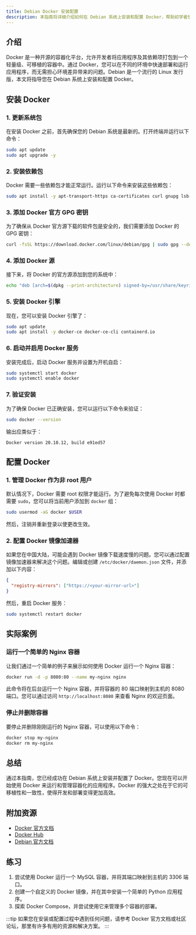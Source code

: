 ```yaml
---
title: Debian Docker 安装配置
description: 本指南将详细介绍如何在 Debian 系统上安装和配置 Docker，帮助初学者快速上手容器化技术。
---
```


## 介绍

Docker 是一种开源的容器化平台，允许开发者将应用程序及其依赖项打包到一个轻量级、可移植的容器中。通过 Docker，您可以在不同的环境中快速部署和运行应用程序，而无需担心环境差异带来的问题。Debian 是一个流行的 Linux 发行版，本文将指导您在 Debian 系统上安装和配置 Docker。

## 安装 Docker

### 1. 更新系统包

在安装 Docker 之前，首先确保您的 Debian 系统是最新的。打开终端并运行以下命令：

```bash
sudo apt update
sudo apt upgrade -y
```

### 2. 安装依赖包

Docker 需要一些依赖包才能正常运行。运行以下命令来安装这些依赖包：

```bash
sudo apt install -y apt-transport-https ca-certificates curl gnupg lsb-release
```

### 3. 添加 Docker 官方 GPG 密钥

为了确保从 Docker 官方源下载的软件包是安全的，我们需要添加 Docker 的 GPG 密钥：

```bash
curl -fsSL https://download.docker.com/linux/debian/gpg | sudo gpg --dearmor -o /usr/share/keyrings/docker-archive-keyring.gpg
```

### 4. 添加 Docker 源

接下来，将 Docker 的官方源添加到您的系统中：

```bash
echo "deb [arch=$(dpkg --print-architecture) signed-by=/usr/share/keyrings/docker-archive-keyring.gpg] https://download.docker.com/linux/debian $(lsb_release -cs) stable" | sudo tee /etc/apt/sources.list.d/docker.list > /dev/null
```

### 5. 安装 Docker 引擎

现在，您可以安装 Docker 引擎了：

```bash
sudo apt update
sudo apt install -y docker-ce docker-ce-cli containerd.io
```

### 6. 启动并启用 Docker 服务

安装完成后，启动 Docker 服务并设置为开机自启：

```bash
sudo systemctl start docker
sudo systemctl enable docker
```

### 7. 验证安装

为了确保 Docker 已正确安装，您可以运行以下命令来验证：

```bash
sudo docker --version
```

输出应类似于：

```
Docker version 20.10.12, build e91ed57
```

## 配置 Docker

### 1. 管理 Docker 作为非 root 用户

默认情况下，Docker 需要 root 权限才能运行。为了避免每次使用 Docker 时都需要 `sudo`，您可以将当前用户添加到 `docker` 组：

```bash
sudo usermod -aG docker $USER
```

然后，注销并重新登录以使更改生效。

### 2. 配置 Docker 镜像加速器

如果您在中国大陆，可能会遇到 Docker 镜像下载速度慢的问题。您可以通过配置镜像加速器来解决这个问题。编辑或创建 `/etc/docker/daemon.json` 文件，并添加以下内容：

```json
{
  "registry-mirrors": ["https://<your-mirror-url>"]
}
```

然后，重启 Docker 服务：

```bash
sudo systemctl restart docker
```

## 实际案例

### 运行一个简单的 Nginx 容器

让我们通过一个简单的例子来展示如何使用 Docker 运行一个 Nginx 容器：

```bash
docker run -d -p 8080:80 --name my-nginx nginx
```

此命令将在后台运行一个 Nginx 容器，并将容器的 80 端口映射到主机的 8080 端口。您可以通过访问 `http://localhost:8080` 来查看 Nginx 的欢迎页面。

### 停止并删除容器

要停止并删除刚刚运行的 Nginx 容器，可以使用以下命令：

```bash
docker stop my-nginx
docker rm my-nginx
```

## 总结

通过本指南，您已经成功在 Debian 系统上安装并配置了 Docker。您现在可以开始使用 Docker 来运行和管理容器化的应用程序。Docker 的强大之处在于它的可移植性和一致性，使得开发和部署变得更加高效。

## 附加资源

- [Docker 官方文档](https://docs.docker.com/)
- [Docker Hub](https://hub.docker.com/)
- [Debian 官方文档](https://www.debian.org/doc/)

## 练习

1. 尝试使用 Docker 运行一个 MySQL 容器，并将其端口映射到主机的 3306 端口。
2. 创建一个自定义的 Docker 镜像，并在其中安装一个简单的 Python 应用程序。
3. 探索 Docker Compose，并尝试使用它来管理多个容器的部署。

:::tip
如果您在安装或配置过程中遇到任何问题，请参考 Docker 官方文档或社区论坛，那里有许多有用的资源和解决方案。
:::